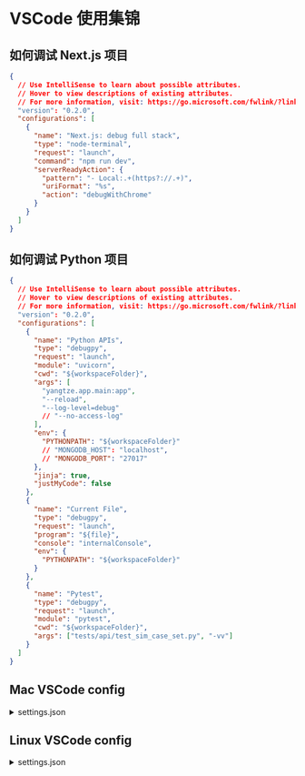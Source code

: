 # VSCode 使用集锦

## 如何调试 Next.js 项目

```json
{
  // Use IntelliSense to learn about possible attributes.
  // Hover to view descriptions of existing attributes.
  // For more information, visit: https://go.microsoft.com/fwlink/?linkid=830387
  "version": "0.2.0",
  "configurations": [
    {
      "name": "Next.js: debug full stack",
      "type": "node-terminal",
      "request": "launch",
      "command": "npm run dev",
      "serverReadyAction": {
        "pattern": "- Local:.+(https?://.+)",
        "uriFormat": "%s",
        "action": "debugWithChrome"
      }
    }
  ]
}
```

## 如何调试 Python 项目

```json
{
  // Use IntelliSense to learn about possible attributes.
  // Hover to view descriptions of existing attributes.
  // For more information, visit: https://go.microsoft.com/fwlink/?linkid=830387
  "version": "0.2.0",
  "configurations": [
    {
      "name": "Python APIs",
      "type": "debugpy",
      "request": "launch",
      "module": "uvicorn",
      "cwd": "${workspaceFolder}",
      "args": [
        "yangtze.app.main:app",
        "--reload",
        "--log-level=debug"
        // "--no-access-log"
      ],
      "env": {
        "PYTHONPATH": "${workspaceFolder}"
        // "MONGODB_HOST": "localhost",
        // "MONGODB_PORT": "27017"
      },
      "jinja": true,
      "justMyCode": false
    },
    {
      "name": "Current File",
      "type": "debugpy",
      "request": "launch",
      "program": "${file}",
      "console": "internalConsole",
      "env": {
        "PYTHONPATH": "${workspaceFolder}"
      }
    },
    {
      "name": "Pytest",
      "type": "debugpy",
      "request": "launch",
      "module": "pytest",
      "cwd": "${workspaceFolder}",
      "args": ["tests/api/test_sim_case_set.py", "-vv"]
    }
  ]
}
```

## Mac VSCode config

<Details>
  <Summary>settings.json</Summary>

```json
@import('src/app/[locale]/(unauth)/vscode/mac.settings.json')
```

</Details>

## Linux VSCode config

<Details>
  <Summary>settings.json</Summary>

```json
@import('src/app/[locale]/(unauth)/vscode/linux.settings.json')
```

</Details>
